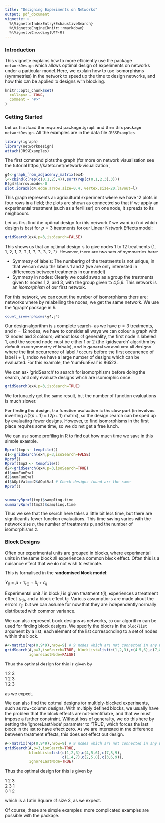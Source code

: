 ```yaml
---
title: "Designing Experiments on Networks"
output: pdf_document
vignette: >
  %\VignetteIndexEntry{ExhaustiveSearch}
  %\VignetteEngine{knitr::rmarkdown}
  %\VignetteEncoding{UTF-8}
---
```


### Introduction
This vignette explains how to more efficiently use the package `networkDesign` which allows optimal design of experiments on networks under a particular model. Here, we explain how to use isomorphisms (symmetries) in the network to speed up the time to design networks, and how this can be applied to designs with blocking.


  

```r
knitr::opts_chunk$set(
  collapse = TRUE,
  comment = "#>"
)
```

### Getting Started
Let us first load the required package `igraph` and then this package `networkDesign`. All the examples are in the data file `JRSSExamples`
```r
library(igraph)
library(networkDesign)
attach(JRSSExamples)
```

The first command plots the graph (for more on network visualisation see the tutorial <here>https://kateto.net/network-visualization )
```r
g4<-graph_from_adjacency_matrix(ex4)
l<-cbind(c(rep(c(0,1,2),4)),sort(rep(c(0,1,2,3),3)))
E(g4)$arrow.mode<-0
plot.igraph(g4,edge.arrow.size=0.4, vertex.size=20,layout=l)
```
This graph represents an agricultural experiment where we have 12 plots in four rows in a field; the plots are shown as connected so that if we apply an experimental treatment (such as a fertiliser) on one node, it spreads to its neighbours. 

Let us first find the optimal design for this network if we want to find which design is best for $p=3$ treatments for our Linear Network Effects model:
```r
gridSearch(ex4,p=3,isoSearch=FALSE)
```
This shows us that an optimal design is to give nodes 1 to 12 treatments (1, 1, 2, 1, 2, 2, 1, 3, 3, 3, 2, 3). However, there are two sets of symmetries here:

* Symmetry of labels: The numbering of the treatments is not unique, in that we can swap the labels 1 and 2 (we are only interested in differences between treatments in our model)
* Symmetry in nodes: Clearly we could swap as a group the treatments given to nodes 1,2, and 3, with the group given to 4,5,6. This network is an *isomorphism* of our first network.


For this network, we can count the number of isomorphisms there are: networks where by relabelling the nodes, we get the same network. We use the 'igraph' package in R.

```r
count_isomorphisms(g4,g4)
```

Our design algorithm is a complete search- as we have $p=3$ treatments, and $n=12$ nodes, we have to consider all ways we can colour a graph with 12 nodes and 3 colours; without loss of generality, the first node is labeled 1, and the second node must be either 1 or 2 (the 'gridsearch' algorithm by default uses symmetry of labels), and in general we evaluate all designs where the first occurrence of label $i$ occurs before the first occurrence of label $i+1$, andso we have a large number of designs which can be evaluated. For this example, the 'numFunEval' is 86523.

We can ask 'gridSearch' to search for isomorphisms before doing the search, and only evaluate designs which are isomorphic once. 

```r
gridSearch(ex4,p=3,isoSearch=TRUE)
```
We fortunately get the same result, but the number of function evaluations is much slower.

For finding the design, the function evaluation is the slow part (in involves inverting a $(2p+1)\times(2p+1)$ matrix), so the design search can be sped up by evaluating fewer designs. However, to find isomorphisms in the first place requires some time, so we do not get a free lunch.

We can use some profiling in R to find out how much time we save in this simple example.

```r
Rprof(tmp <- tempfile())
d1<-gridSearch(ex4,p=3,isoSearch=FALSE)
Rprof()
Rprof(tmp2 <- tempfile())
d2<-gridSearch(ex4,p=3,isoSearch=TRUE)
d1$numFunEval
d2$numFunEval
d1$AOptVal==d2$AOptVal # Check designs found are the same
Rprof()


summaryRprof(tmp)$sampling.time
summaryRprof(tmp2)$sampling.time
```
Thus we see that the search here takes a little bit less time, but there are significantly fewer function evaluations. This time saving varies with the network size $n$, the number of treatments $p$, and the number of isomorphisms $z$.


### Block Designs


Often our experimental units are grouped in blocks, where experimental units in the same block all experience a common block effect. Often this is a nuisance effect that we do not wish to estimate.

This is formalised in the **randomised block model**:

$Y_{ij}= \mu+\tau_{t(i)} +b_j+\epsilon_{ij}$

Experimental unit $i$ in block $j$ is given treatment $t(i)$, experiences a treatment effect $\tau_{t(i)}$, and a block effect $b_j$. Various assumptions are made about the errors $\epsilon_{ij}$, but we can assume for now that they are independently normally distributed with common variance.

We can also represent block designs as networks, so our algorithm can be used for finding block designs. We specify the blocks in the `blocklist` argument by a list, each element of the list corresponding to a set of nodes within the block.

```r
A<-matrix(rep(0,9*9),nrow=9) # 9 nodes which are not connected in any way
gridSearch(A,p=3,isoSearch=TRUE, blockList=list(c(1,2,3),c(4,5,6),c(7,8,9)),
           ignoreLastNode=FALSE)
```
Thus the optimal design for this is given by

| 1 2 3 
| 1 2 3 
| 1 2 3 

as we expect.

We can also find the optimal designs for multiply-blocked experiments, such as row-column designs. With multiply defined blocks, we usually have the problem that the blcok effects are not-identifiable, and that we must impose a further constraint. Without loss of generality, we do this here by setting the 'ignoreLastNode' parameter to 'TRUE', which forces the last block in the list to have effect zero. As we are interested in the difference between treatment effects, this does not effect out design.


```r
A<-matrix(rep(0,9*9),nrow=9) # 9 nodes which are not connected in any way
gridSearch(A,p=3,isoSearch=TRUE, 
           blockList=list(c(1,2,3),c(4,5,6),c(7,8,9),
                          c(1,4,7),c(2,5,8),c(3,6,9)),
           ignoreLastNode=TRUE)
```
Thus the optimal design for this is given by

| 1 2 3 
| 2 3 1 
| 3 1 2 
 
which is a Latin Square of size 3, as we expect.

Of course, these are simple examples; more complicated examples are possible with the package.

